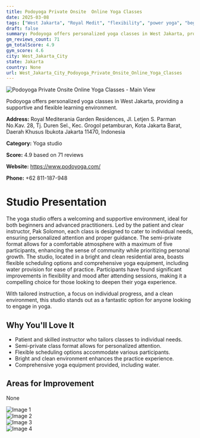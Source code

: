 ```yaml
---
title: Podoyoga Private Onsite  Online Yoga Classes
date: 2025-03-08
tags: ["West Jakarta", "Royal Medit", "flexibility", "power yoga", "beginner-friendly", "semi-private class", "supportive atmosphere", "West Jakarta City"]  
draft: false
summary: Podoyoga offers personalized yoga classes in West Jakarta, providing a supportive and flexible learning environment.
gm_reviews_count: 71
gm_totalScore: 4.9
gym_score: 4.6
city: West_Jakarta_City
state: Jakarta
country: None
url: West_Jakarta_City_Podoyoga_Private_Onsite_Online_Yoga_Classes
---
```


<div className="aspect-[16/9] relative my-8">
  <img 
    src="https://lh5.googleusercontent.com/p/AF1QipPdd9wyy3u9osFgOOrWysvFGTb4iXvUdzB-yGe8=w1920-h1080-k-no"
    alt="Podoyoga Private Onsite  Online Yoga Classes - Main View"
    className="object-cover absolute inset-0 w-full h-full rounded-lg"
  />
</div>

Podoyoga offers personalized yoga classes in West Jakarta, providing a supportive and flexible learning environment.

**Address:** Royal Mediterania Garden Residences, Jl. Letjen S. Parman No.Kav. 28, Tj. Duren Sel., Kec. Grogol petamburan, Kota Jakarta Barat, Daerah Khusus Ibukota Jakarta 11470, Indonesia

**Category:** Yoga studio

**Score:** 4.9 based on 71 reviews

**Website:** https://www.podoyoga.com/

**Phone:** +62 811-187-948

# Studio Presentation

The yoga studio offers a welcoming and supportive environment, ideal for both beginners and advanced practitioners. Led by the patient and clear instructor, Pak Solomon, each class is designed to cater to individual needs, ensuring personalized attention and proper guidance. The semi-private format allows for a comfortable atmosphere with a maximum of five participants, enhancing the sense of community while prioritizing personal growth. The studio, located in a bright and clean residential area, boasts flexible scheduling options and comprehensive yoga equipment, including water provision for ease of practice. Participants have found significant improvements in flexibility and mood after attending sessions, making it a compelling choice for those looking to deepen their yoga experience.

With tailored instruction, a focus on individual progress, and a clean environment, this studio stands out as a fantastic option for anyone looking to engage in yoga.

## Why You'll Love It

- Patient and skilled instructor who tailors classes to individual needs.
- Semi-private class format allows for personalized attention.
- Flexible scheduling options accommodate various participants.
- Bright and clean environment enhances the practice experience.
- Comprehensive yoga equipment provided, including water.

## Areas for Improvement

None

<div className="grid grid-cols-1 xl:grid-cols-2 gap-4 my-8">
<div className="aspect-[4/3] relative"><img src="https://lh5.googleusercontent.com/p/AF1QipNxiJ_MMCMpRXBu6-byJOXe7tgpQxXKpqN9s9tW=w1920-h1080-k-no" alt="Image 1" className="object-cover absolute inset-0 w-full h-full rounded-lg" /></div>
<div className="aspect-[4/3] relative"><img src="https://lh5.googleusercontent.com/p/AF1QipNWm3IB0GRgB_vNmoySjEH2k2CT6E8M6zajCLca=w1920-h1080-k-no" alt="Image 2" className="object-cover absolute inset-0 w-full h-full rounded-lg" /></div>
<div className="aspect-[4/3] relative"><img src="https://lh5.googleusercontent.com/p/AF1QipMURpS9qeW_X3mhFIlBPFtYL_c6rrkmHwsgugV3=w1920-h1080-k-no" alt="Image 3" className="object-cover absolute inset-0 w-full h-full rounded-lg" /></div>
<div className="aspect-[4/3] relative"><img src="https://lh5.googleusercontent.com/p/AF1QipMnDnu-zqptbbywTGwte1D1Wpiu9BJO_0hFQcIi=w1920-h1080-k-no" alt="Image 4" className="object-cover absolute inset-0 w-full h-full rounded-lg" /></div>
</div>